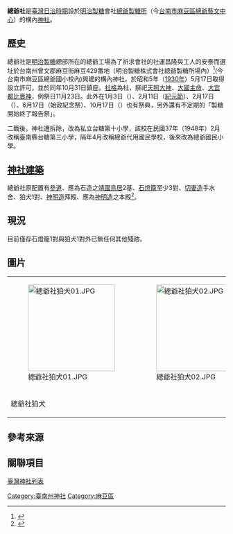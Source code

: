 {{日本神社
| name = 總爺社
| img = 
| img_capt = 
| image_width = 
| nihongo = 總爺社
| hiragana = そやじゃ
| romaji = Soya Jya
| kyujitai = 總爺社
| location = [[台南州|台南州]][[曾文郡|曾文郡]][[麻豆街|麻豆街]]麻豆429番地（明治製糖株式會社總爺製糖所構內）（今[[台南市|台南市]][[麻豆區|麻豆區]][[總爺藝文中心|總爺藝文中心]]園區內）
| god = [[天照大神|天照大神]]<br/>[[大國主命|大國主命]]<br/>[[大宜都比賣|大宜都比賣神]]
| type = 社
| struct = 不明，但應為神明造
| open_year = 昭和五年（1930年）
| close_year = 不明
| title =
| cere_date = 11月23日
|}}
{{神道}}
'''總爺社'''是[[臺灣日治時期|臺灣日治時期]]設於[[明治製糖|明治製糖]]會社[[總爺糖廠|總爺製糖所]]（今[[台南市|台南市]][[麻豆區|麻豆區]][[總爺藝文中心|總爺藝文中心]]）的構內[[神社|神社]]{{r|相}}。

== 歷史 ==
總爺社是[[明治製糖|明治製糖]]總部所在的總爺工場為了祈求會社的社運昌隆與工人的安泰{{r|相}}而選址於台南州曾文郡麻豆街麻豆429番地（明治製糖株式會社總爺製糖所場內）<ref>{{Cite web |url = http://blog.xuite.net/richard.tw/twblog/108266356-%E7%B8%BD%E7%88%BA%E7%A4%BE(2009.1.28) |title = 神社殘跡-總爺社（內文最底，總爺糖廠配置圖） |author = Hank |date = 2009-01-28 |language=zh-TW}}</ref>{{r|金}}(今台南市麻豆區總爺國小校內)興建的構內神社。於昭和5年（[[1930年臺灣|1930年]]）5月17日取得設立許可，並於同年10月31日鎮座{{r|相}}{{r|糖}}。[[近代社格制度|社格]]為社，祭祀[[天照大神|天照大神]]、[[大國主命|大國主命]]、[[大宜都比賣|大宜都比賣神]]{{r|金}}，例祭日11月23日{{r|金}}。此外在1月3日（{{link-ja|元始祭|元始祭}}）、2月11日（[[紀元節|紀元節]]）、2月17日（{{link-ja|祈年祭|祈年祭}}）、6月17日（始政紀念祭）、10月17日（{{link-ja|神嘗祭|神嘗祭}}）也有祭典，另外還有不定期的「製糖開始終了報告祭」{{r|相}}。

二戰後，神社遭拆除，改為私立台糖第十小學，該校在民國37年（1948年）2月改稱臺南縣台糖第三小學，隔年4月改稱總爺代用國民學校，後來改為總爺國民小學{{r|糖}}。

== [[神社建築|神社建築]] ==
總爺社原配置有[[參道|參道]]、應為石造之[[鳥居|靖國鳥居]]2基、[[石燈籠|石燈籠]]至少3對、[[切妻造|切妻造]]手水舍、狛犬1對、[[神明造|神明造]]拜殿、應為[[神明造|神明造]]之本殿<ref>{{Cite web|url = http://www.5819375.idv.tw/phpbb3/viewtopic.php?f=12&t=7759&p=46480&hilit=%E7%B8%BD+%E7%88%BA+%E7%A4%BE#p46480|title = 鞠園論壇中的總爺社明信片|author = President On Line|date = 2006-06-02, 02:31|language = zh-TW}}{{Dead link|date=2018年9月 |bot=InternetArchiveBot |fix-attempted=yes }}</ref>。

== 現況 ==
目前僅存石燈籠1對與狛犬1對{{r|糖}}外已無任何其他殘跡。

== 圖片 ==
{|class=wikitable
|-
|[[File:總爺社狛犬01.JPG|200px]]||[[File:總爺社狛犬02.JPG|200px]]
|-
|colspan=2|總爺社狛犬
|}
== 參考來源 ==
{{reflist|refs=
<ref name="相">{{cite book|author=相良吉哉 |title=《臺南州祠廟名鑑》 |date=1933-08-18 |language=ja |edition=嘉邑城隍廟2002年3月再版 |publisher=臺灣日日新報社臺南支局 |location=臺南市錦町二丁目七七番地 |pages=5頁 }}</ref>
<ref name="糖">{{cite book|author=周俊霖、許永河 |title=《南瀛糖廠誌》 |publisher=臺南縣政府 |location=臺南縣新營市 |isbn=978-986-02-3586-9 |pages=175－179頁 |date=2010年6月}}</ref>
<ref name="金">{{Cite book | author = 金子展也 | title = 台湾旧神社故地への旅案内―台湾を護った神々 | location = 東京 | publisher = 神社新報社 | date = 2015-09-01 | pages = 216頁 | ISBN = 978-4-908128-02-8 | language = ja }}</ref>
}}

== 關聯項目 ==
[[臺灣神社列表|臺灣神社列表]]

[[Category:臺南州神社|Category:臺南州神社]]
[[Category:麻豆區|Category:麻豆區]]